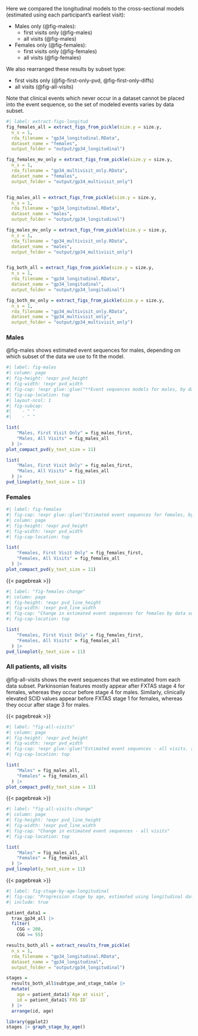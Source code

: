 Here we compared the longitudinal models to the cross-sectional models (estimated using each participant's earliest visit):

- Males only (@fig-males):
  * first visits only (@fig-males)
  * all visits (@fig-males)

- Females only (@fig-females):
  * first visits only (@fig-females)
  * all visits (@fig-females)

We also rearranged these results by subset type:

- first visits only (@fig-first-only-pvd, @fig-first-only-diffs)
- all visits (@fig-all-visits)

Note that clinical events which never occur in a dataset cannot be placed into the event sequence, 
so the set of modeled events varies by data subset.

```r
#| label: extract-figs-longitud
fig_females_all = extract_figs_from_pickle(size.y = size.y,
  n_s = 1,
  rda_filename = "gp34_longitudinal.RData",
  dataset_name = "females",
  output_folder = "output/gp34_longitudinal")

fig_females_mv_only = extract_figs_from_pickle(size.y = size.y,
  n_s = 1,
  rda_filename = "gp34_multivisit_only.RData",
  dataset_name = "females",
  output_folder = "output/gp34_multivisit_only")


fig_males_all = extract_figs_from_pickle(size.y = size.y,
  n_s = 1,
  rda_filename = "gp34_longitudinal.RData",
  dataset_name = "males",
  output_folder = "output/gp34_longitudinal")

fig_males_mv_only = extract_figs_from_pickle(size.y = size.y,
  n_s = 1,
  rda_filename = "gp34_multivisit_only.RData",
  dataset_name = "males",
  output_folder = "output/gp34_multivisit_only")


fig_both_all = extract_figs_from_pickle(size.y = size.y,
  n_s = 1,
  rda_filename = "gp34_longitudinal.RData",
  dataset_name = "gp34_longitudinal",
  output_folder = "output/gp34_longitudinal")

fig_both_mv_only = extract_figs_from_pickle(size.y = size.y,
  n_s = 1,
  rda_filename = "gp34_multivisit_only.RData",
  dataset_name = "gp34_multivisit_only",
  output_folder = "output/gp34_multivisit_only")

```

### Males {.appendix}

@fig-males shows estimated event sequences for males, depending on which subset of the data we use to fit the model.

```r
#| label: fig-males
#| column: page
#| fig-height: !expr pvd_height
#| fig-width: !expr pvd_width
#| fig-cap: !expr glue::glue("**Event sequences models for males, by data subset. (a)** {compact_fig_caption} **(b)** Change in estimated event sequences for males by data subset.")
#| fig-cap-location: top
#| layout-ncol: 1
#| fig-subcap: 
#|    - " "
#|    - " "

list(
    "Males, First Visit Only" = fig_males_first,
    "Males, All Visits" = fig_males_all
  ) |> 
plot_compact_pvd(y_text_size = 11)

list(
    "Males, First Visit Only" = fig_males_first,
    "Males, All Visits" = fig_males_all
  ) |> 
pvd_lineplot(y_text_size = 11)
```

### Females {.appendix}

```r
#| label: fig-females
#| fig-cap: !expr glue::glue("Estimated event sequences for females, by data subset. {compact_fig_caption}")
#| column: page
#| fig-height: !expr pvd_height
#| fig-width: !expr pvd_width
#| fig-cap-location: top

list(
    "Females, First Visit Only" = fig_females_first,
    "Females, All Visits" = fig_females_all
  ) |> 
plot_compact_pvd(y_text_size = 11)
```

{{< pagebreak >}}

```r
#| label: "fig-females-change"
#| column: page
#| fig-height: !expr pvd_line_height
#| fig-width: !expr pvd_line_width
#| fig-cap: "Change in estimated event sequences for females by data subset"
#| fig-cap-location: top

list(
    "Females, First Visit Only" = fig_females_first,
    "Females, All Visits" = fig_females_all
  ) |> 
pvd_lineplot(y_text_size = 11)
```

### All patients, all visits  {.appendix}

@fig-all-visits shows the event sequences that we estimated from each data subset.
Parkinsonian features mostly appear after FXTAS stage 4 for females, 
whereas they occur before stage 4 for males.
Similarly, clinically elevated SCID values 
appear before FXTAS stage 1 for females, 
whereas they occur after stage 3 for males.

{{< pagebreak >}}

```r
#| label: "fig-all-visits"
#| column: page
#| fig-height: !expr pvd_height
#| fig-width: !expr pvd_width
#| fig-cap: !expr glue::glue("Estimated event sequences - all visits. {compact_fig_caption}")
#| fig-cap-location: top

list(
    "Males" = fig_males_all,
    "Females" = fig_females_all
  ) |> 
plot_compact_pvd(y_text_size = 11)
```

{{< pagebreak >}}

```r
#| label: "fig-all-visits-change"
#| column: page
#| fig-height: !expr pvd_line_height
#| fig-width: !expr pvd_line_width
#| fig-cap: "Change in estimated event sequences - all visits"
#| fig-cap-location: top

list(
    "Males" = fig_males_all,
    "Females" = fig_females_all
  ) |> 
pvd_lineplot(y_text_size = 11)
```

{{< pagebreak >}}

```r
#| label: fig-stage-by-age-longitudinal
#| fig-cap: "Progression stage by age, estimated using longitudinal data"
#| include: true

patient_data1 = 
  trax_gp34_all |>
  filter(
    CGG < 200, 
    CGG >= 55)

results_both_all = extract_results_from_pickle(
  n_s = 1,
  rda_filename = "gp34_longitudinal.RData",
  dataset_name = "gp34_longitudinal",
  output_folder = "output/gp34_longitudinal")

stages = 
  results_both_all$subtype_and_stage_table |> 
  mutate(
    age = patient_data1$`Age at visit`,
    id = patient_data1$`FXS ID`
  ) |> 
  arrange(id, age)

library(ggplot2)
stages |> graph_stage_by_age()

```
